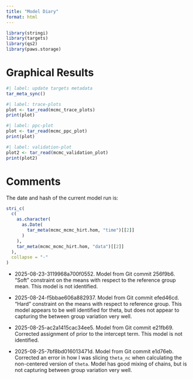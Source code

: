 ```yaml
---
title: "Model Diary"
format: html
---
```


```r
library(stringi)
library(targets)
library(qs2)
library(paws.storage)
```

# Graphical Results

```r
#| label: update targets metadata
tar_meta_sync()
```

```r
#| label: trace-plots
plot <- tar_read(mcmc_trace_plots)
print(plot)
```

```r
#| label: ppc-plot
plot <- tar_read(mcmc_ppc_plot)
print(plot)
```

```r
#| label: validation-plot
plot2 <- tar_read(mcmc_validation_plot)
print(plot2)
```

# Comments
The date and hash of the current model run is:
```r
stri_c(
  c(
    as.character(
      as.Date(
        tar_meta(mcmc_mcmc_hirt.hom, "time")[[2]]
      )
    ),
    tar_meta(mcmc_mcmc_hirt.hom, "data")[[2]]
  ),
  collapse = "-"
)
```

- 2025-08-23-3119968a700f0552. Model from Git commit 256f9b6. "Soft" constraint on the means with respect to the reference group mean. This model is not identified.

- 2025-08-24-f5bbae606a882937. Model from Git commit efed46cd. "Hard" constraint on the means with respect to reference group. This model appears to be well identified for theta, but does not appear to capturing the between group variation very well.

- 2025-08-25-ac2a1415cac34ee5. Model from Git commit e21fb69. Corrected assignment of prior to the intercept term. This model is not identified. 

- 2025-08-25-7bf8bd016013471d. Model from Git commit e1d76eb. Corrected an error in how I was slicing `theta_nc` when calculating the non-centered version of `theta`. Model has good mixing of chains, but is not capturing between group variation very well. 
